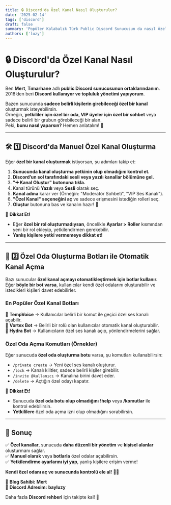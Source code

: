 ```yaml
---
title: 🔒 Discord'da Özel Kanal Nasıl Oluşturulur?
date: '2025-02-14'
tags: ['discord']
draft: false
summary: 'Popüler Kalabalık Türk Public Discord Sunucusun da nasıl özel kanal oluşturabilirsin?'
authors: ['luzy']
---
```

# 🔒 Discord'da Özel Kanal Nasıl Oluşturulur?

Ben **Mert**, **Tımarhane** adlı **public Discord sunucusunun ortaklarındanım**.  
2018’den beri **Discord kullanıyor ve topluluk yönetimi yapıyorum**.  

Bazen sunucunda **sadece belirli kişilerin girebileceği özel bir kanal** oluşturmak isteyebilirsin.  
Örneğin, **yetkililer için özel bir oda, VIP üyeler için özel bir sohbet** veya sadece belirli bir grubun görebileceği bir alan.  
Peki, **bunu nasıl yaparsın?** Hemen anlatalım! 🚀  

---

## 🛠 1️⃣ Discord'da Manuel Özel Kanal Oluşturma  

Eğer **özel bir kanal oluşturmak** istiyorsan, şu adımları takip et:  

1. **Sunucunda kanal oluşturma yetkinin olup olmadığını kontrol et.**  
2. **Discord’un sol tarafındaki sesli veya yazılı kanallar bölümüne gel.**  
3. **"➕ Kanal Oluştur" butonuna tıkla.**  
4. Kanal türünü **Yazılı** veya **Sesli** olarak seç.  
5. **Kanal adına** karar ver (Örneğin: "Moderatör Sohbeti", "VIP Ses Kanalı").  
6. **"Özel Kanal" seçeneğini aç** ve sadece erişmesini istediğin rolleri seç.  
7. **Oluştur** butonuna bas ve kanalın hazır! 🎉  

📌 **Dikkat Et!**  
- Eğer **özel bir rol oluşturmadıysan**, öncelikle **Ayarlar > Roller** kısmından yeni bir rol ekleyip, yetkilendirmen gerekebilir.  
- **Yanlış kişilere yetki vermemeye dikkat et!**  

---

## 🤖 2️⃣ Özel Oda Oluşturma Botları ile Otomatik Kanal Açma  

Bazı sunucular **özel kanal açmayı otomatikleştirmek için botlar kullanır.**  
Eğer **böyle bir bot varsa**, kullanıcılar kendi özel odalarını oluşturabilir ve istedikleri kişileri davet edebilirler.  

### **En Popüler Özel Kanal Botları**  

🔹 **TempVoice** → Kullanıcılar belirli bir komut ile geçici özel ses kanalı açabilir.  
🔹 **Vortex Bot** → Belirli bir rolü olan kullanıcılar otomatik kanal oluşturabilir.  
🔹 **Hydra Bot** → Kullanıcıların özel ses kanalı açıp, yönlendirmelerini sağlar.  

### **Özel Oda Açma Komutları (Örnekler)**  

Eğer sunucuda **özel oda oluşturma botu** varsa, şu komutları kullanabilirsin:  

- `/private create` → Yeni özel ses kanalı oluşturur.  
- `/lock` → Kanalı kilitler, sadece belirli kişiler girebilir.  
- `/invite @kullanıcı` → Kanalına birini davet eder.  
- `/delete` → Açtığın özel odayı kapatır.  

📌 **Dikkat Et!**  
- Sunucuda **özel oda botu olup olmadığını** **!help** veya **/komutlar** ile kontrol edebilirsin.  
- **Yetkililere** özel oda açma izni olup olmadığını sorabilirsin.  

---

## 🎯 Sonuç  

✅ **Özel kanallar**, sunucuda **daha düzenli bir yönetim** ve **kişisel alanlar** oluşturmanı sağlar.  
✅ **Manuel olarak** veya **botlarla** özel odalar açabilirsin.  
✅ **Yetkilendirme ayarlarını iyi yap**, yanlış kişilere erişim verme!  

**Kendi özel odanı aç ve sunucunda kontrolü ele al!** 🚀🔥  

📌 **Blog Sahibi:** **Mert**  
📌 **Discord Adresim:** **bayluzy**  

Daha fazla **Discord rehberi** için takipte kal! 🎉 